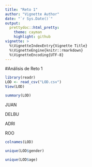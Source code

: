 ```yaml
---
title: "Reto 1"
author: "Vignette Author"
date: "`r Sys.Date()`"
output:
  prettydoc::html_pretty:
    theme: cayman
    highlight: github
vignette: >
  %\VignetteIndexEntry{Vignette Title}
  %\VignetteEngine{knitr::rmarkdown}
  %\VignetteEncoding{UTF-8}
---
```


#Análisis de Reto 1


```r
library(readr)
LOD <- read_csv("LOD.csv")
View(LOD)
```


```r
summary(LOD)
```



JUAN


DELBU


ADRI


ROO


```r
colnames(LOD)
```



```r
unique(LOD$gender)

unique(LOD$age)

```


